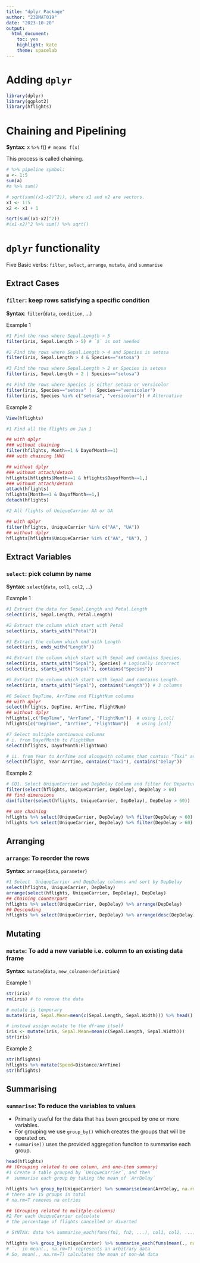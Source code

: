 ```yaml
---
title: "dplyr Package"
author: "23BMAT019"
date: "2023-10-20"
output: 
  html_document: 
    toc: yes
    highlight: kate
    theme: spacelab
---
```

# Adding `dplyr`
```r
library(dplyr)
library(ggplot2)
library(hflights)
```

# Chaining and Pipelining
**Syntax**: x `%>%` f() `# means f(x)`

This process is called chaining. 

```r
# %>% pipeline symbol: 
a <- 1:5
sum(a)
#a %>% sum()

# sqrt(sum((x1-x2)^2)), where x1 and x2 are vectors.
x1 <- 1:5
x2 <- x1 + 1

sqrt(sum((x1-x2)^2))
#(x1-x2)^2 %>% sum() %>% sqrt()
```

# `dplyr` functionality

Five Basic verbs: `filter`, `select`, `arrange`, `mutate`, and `summarise`

## Extract Cases

### `filter`: keep rows satisfying a specific condition
**Syntax**: `filter`(`data`, `condition`, ...)

Example 1
```r
#1 Find the rows where Sepal.Length > 5
filter(iris, Sepal.Length > 5) # `$` is not needed

#2 Find the rows where Sepal.Length > 4 and Species is setosa
filter(iris, Sepal.Length > 4 & Species=="setosa")

#3 Find the rows where Sepal.Length > 2 or Species is setosa
filter(iris, Sepal.Length > 2 | Species=="setosa")

#4 Find the rows where Species is either setosa or versicolor
filter(iris, Species=="setosa" |  Species=="versicolor")
filter(iris, Species %in% c("setosa", "versicolor")) # Alternative
```

Example 2
```r
View(hflights)

#1 Find all the flights on Jan 1

## with dplyr
### without chaining
filter(hfilghts, Month==1 & DayofMonth==1)
### with chaining [HW]

## without dplyr
### without attach/detach
hflights[hflights$Month==1 & hflights$DayofMonth==1,]
### without attach/detach
attach(hflights)
hflights[Month==1 & DayofMonth==1,]
detach(hflights)

#2 All flights of UniqueCarrier AA or UA

## with dplyr
filter(hflights, UniqueCarrier %in% c("AA", "UA"))
## without dplyr
hflights[hflights$UniqueCarrier %in% c("AA", "UA"), ]
```

## Extract Variables

### `select`: pick column by name
**Syntax**: `select`(`data`, `col1`, `col2`, ...)

Example 1
```r
#1 Extract the data for Sepal.Length and Petal.Length
select(iris, Sepal.Length, Petal.Length)

#2 Extract the column which start with Petal
select(iris, starts_with("Petal"))

#3 Extract the column which end with Length
select(iris, ends_with("Length"))

#4 Extract the column which start with Sepal and contains Species.
select(iris, starts_with("Sepal"), Species) # Logically incorrect
select(iris, starts_with("Sepal"), contains("Species"))

#5 Extract the column which start with Sepal and contains Length.
select(iris, starts_with("Sepal"), contains("Length")) # 3 columns

#6 Select DepTime, ArrTime and FlightNum columns
## with dplyr
select(hflights, DepTime, ArrTime, FlightNum)
## without dplyr
hflights[,c("DepTime", "ArrTime", "FlightNum")]  # using [,col]
hflights[c("DepTime", "ArrTime", "FlightNum")]   # using [col]

#7 Select multiple continuous columns
# i. from DayofMonth to FlightNum
select(hflights, DayofMonth:FlightNum)

# ii. from Year to ArrTime and alongwith columns that contain "Taxi" and "Delay"
select(hflight, Year:ArrTime, contains("Taxi"), contains("Delay"))
```

Example 2
```r
# CQ1. Select UniqueCarrier and DepDelay Column and filter for Departure delays over 60 minutes
filter(select(hflights, UniqueCarrier, DepDelay), DepDelay > 60)
## find dimensions
dim(filter(select(hflights, UniqueCarrier, DepDelay), DepDelay > 60))

## use chaining
hflights %>% select(UniqueCarrier, DepDelay) %>% filter(DepDelay > 60)
hflights %>% select(UniqueCarrier, DepDelay) %>% filter(DepDelay > 60) %>% dim()
```

## Arranging

### `arrange`: To reorder the rows
**Syntax**: `arrange`(`data`, `parameter`)

```r
#1 Select  UniqueCarrier and DepDelay columns and sort by DepDelay
select(hflights, UniqueCarrier, DepDelay)
arrange(select(hflights, UniqueCarrier, DepDelay), DepDelay)
## Chaining Counterpart
hflights %>% select(UniqueCarrier, DepDelay) %>% arrange(DepDelay)
## Descending
hflights %>% select(UniqueCarrier, DepDelay) %>% arrange(desc(DepDelay))
```


## Mutating

### `mutate`: To add a new variable i.e. column to an existing data frame
**Syntax**: `mutate`(`data`, `new_colname`=`definition`)

Example 1
```r
str(iris)
rm(iris) # to remove the data

# mutate is temporary
mutate(iris, Sepal.Mean=mean(c(Sepal.Length, Sepal.Width))) %>% head()

# instead assign mutate to the dframe itself
iris <- mutate(iris, Sepal.Mean=mean(c(Sepal.Length, Sepal.Width)))
str(iris)
```

Example 2
```r
str(hflights)
hflights %>% mutate(Speed=Distance/ArrTime)
str(hflights)
```


## Summarising

### `summarise`: To reduce the variables to values

- Primarily useful for the data that has been grouped by one or more variables.
- For grouping we use `group_by()` which creates the groups that will be operated on.
- `summarise()` uses the provided aggregation funciton to summarise each group.

```r
head(hflights)
## (Grouping related to one column, and one-item summary)
#1 Create a table grouped by `UniqueCarrier`, and then
#  summarise each group by taking the mean of `ArrDelay`

hflights %>% group_by(UniqueCarrier) %>% summarise(mean(ArrDelay, na.rm=T))
# there are 15 groups in total
# na.rm=T removes na entries

## (Grouping related to mulitple-columns)
#2 For each UniqueCarrier calculate
# the percentage of flights cancelled or diverted

# SYNTAX: data %>% summarise_each(funs(fn1, fn2, ...), col1, col2, ...)

hflights %>% group_by(UniqueCarrier) %>% summarise_each(funs(mean(., na.rm=T)), Cancelled, Diverted, na.rm=T)
# `.` in mean(., na.rm=T) represents an arbitrary data
# So, mean(., na.rm=T) calculates the mean of non-NA data
```

